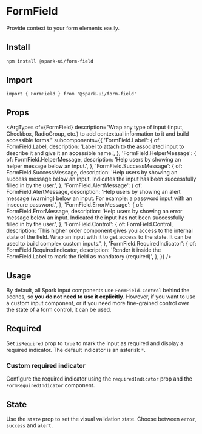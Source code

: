 


<Meta of={stories} />

# FormField

Provide context to your form elements easily.

## Install

```sh
npm install @spark-ui/form-field
```

## Import

```tsx
import { FormField } from '@spark-ui/form-field'
```

## Props

<ArgTypes
  of={FormField}
  description="Wrap any type of input (Input, Checkbox, RadioGroup, etc.) to add contextual information to it and build accessible forms."
  subcomponents={{
    'FormField.Label': {
      of: FormField.Label,
      description:
        'Label to attach to the associated input to describe it and give it an accessible name.',
    },
    'FormField.HelperMessage': {
      of: FormField.HelperMessage,
      description: 'Help users by showing an helper message below an input.',
    },
    'FormField.SuccessMessage': {
      of: FormField.SuccessMessage,
      description:
        'Help users by showing an success message below an input. Indicates the input has been successfully filled in by the user.',
    },
    'FormField.AlertMessage': {
      of: FormField.AlertMessage,
      description:
        'Help users by showing an alert message (warning) below an input. For example: a password input with an insecure password.',
    },
    'FormField.ErrorMessage': {
      of: FormField.ErrorMessage,
      description:
        'Help users by showing an error message below an input. Indicated the input has not been successfully filled in by the user.',
    },
    'FormField.Control': {
      of: FormField.Control,
      description:
        'This higher order component gives you access to the internal state of the field. Wrap an input with it to get access to the state. It can be used to build complex custom inputs.',
    },
    'FormField.RequiredIndicator': {
      of: FormField.RequiredIndicator,
      description: 'Render it inside the FormField.Label to mark the field as mandatory (required)',
    },
  }}
/>

## Usage

By default, all Spark input components use `FormField.Control` behind the scenes, so **you do not need to use it explicitly**. However, if you want to use a custom input component, or if you need more fine-grained control over the state of a form control, it can be used.

<Canvas of={stories.Default} />

## Required

Set `isRequired` prop to `true` to mark the input as required and display a required indicator. The default indicator is an asterisk `*`.

<Canvas of={stories.Required} />

### Custom required indicator

Configure the required indicator using the `requiredIndicator` prop and the `FormRequiredIndicator` component.

<Canvas of={stories.CustomRequired} />

## State

Use the `state` prop to set the visual validation state. Choose between `error`, `success` and `alert`.

<Canvas of={stories.State} />
